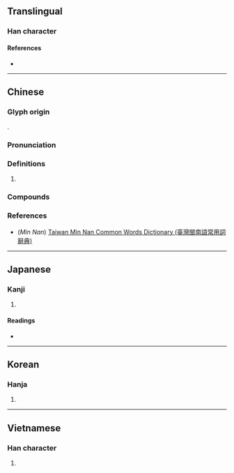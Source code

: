{{character info/new}}
==Translingual==

===Han character===
{{Han char|rn=75|rad=木|as=12|sn=16|four=48940|canj=DMJK,DNJK|ids=⿰木敢}}

====References====
* {{Han ref|kx=0552.160|dkj=15512|dj=0941.050|hdz=21285.030|uh=6A44|ud=27204|bh=BEF1|bd=48881}}

----

==Chinese==
{{zh-forms}}

===Glyph origin===
{{Han etym}}
{{Han compound|木|敢|ls=psc|c1=s|c2=p|t1=tree}}.

===Pronunciation===
{{zh-pron
|m=gǎn
|m-s=
|c=gaam3,gam2,gam3
|c-t=
|g=
|h=pfs=
|j=
|md=
|mn=ml:kám/qz,km,mg,twv:kaⁿ/tw,lk,hc,tc:kan/xm:káⁿ/zz:kán
|mn_note=kám - literary; kaⁿ/kan/káⁿ/kán - vernacular
|mn-t=gan1
|w=
|x=
|mc=y
|oc=y
|ma=
|cat=
}}

===Definitions===
{{zh-hanzi}}

# {{zh-only|橄欖|tr=-}}

===Compounds===
{{zh-der|橄欖}}

===References===
* (''Min Nan'') [http://twblg.dict.edu.tw/holodict_new/index.html Taiwan Min Nan Common Words Dictionary (臺灣閩南語常用詞辭典)]

----

==Japanese==

===Kanji===
{{ja-kanji|grade=|rs=木12}}

# {{defn|lang=ja|sort=木12}}

====Readings====
* {{ja-readings
|goon=かん
|kanon=かん
|kun=}}

----

==Korean==

===Hanja===
{{ko-hanja|hangeul=감|eumhun=|rv=gam|mr=kam|y=kam}}

# {{defn|lang=ko|sort=木12}}

----

==Vietnamese==

===Han character===
{{vi-hantu|rs=木12|[[cạm]], [[cảm]]}}

# {{defn|lang=vi|sort=木12}}

{{cln|vi|Han tu}}